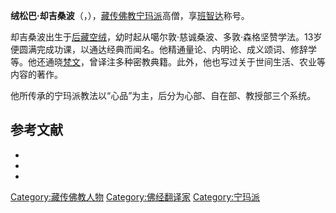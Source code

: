 '''绒松巴·却吉桑波'''（{{bo|z=རོང་ཟོམ་པ་ཆོས་ཀྱི་བཟང་པོ་|w=rong zom pa chos kyi bzang po}}，{{bd|1012年||1088年}}），[[藏传佛教|藏传佛教]][[宁玛派|宁玛派]]高僧，享[[班智达|班智达]]称号。

却吉桑波出生于[[后藏|后藏]][[空绒|空绒]]，幼时起从噶尔敦·慈诚桑波、多敦·森格坚赞学法。13岁便圆满完成功课，以通达经典而闻名。他精通量论、内明论、成义颂词、修辞学等。他还通晓[[梵文|梵文]]，曾译注多种密教典籍。此外，他也写过关于世间生活、农业等内容的著作。

他所传承的宁玛派教法以“心品”为主，后分为心部、自在部、教授部三个系统。

== 参考文献 ==
{{ReflistH}}
* {{cite book|title=《中国藏传佛教名僧录》|publisher=甘肃民族出版社|author=唐景福}}
* {{cite book|title=《中国民族史人物辞典》|editor=高文德|publisher=中国社会科学出版社|year=1990}}
* {{cite book|title=《藏族大辞典》||editor=丹珠昂奔、周润年、莫福山等|publisher=甘肃人民出版社|year=2003}}
{{ReflistF}}

{{Authority control}}
[[Category:藏传佛教人物|Category:藏传佛教人物]]
[[Category:佛经翻译家|Category:佛经翻译家]]
[[Category:宁玛派|Category:宁玛派]]